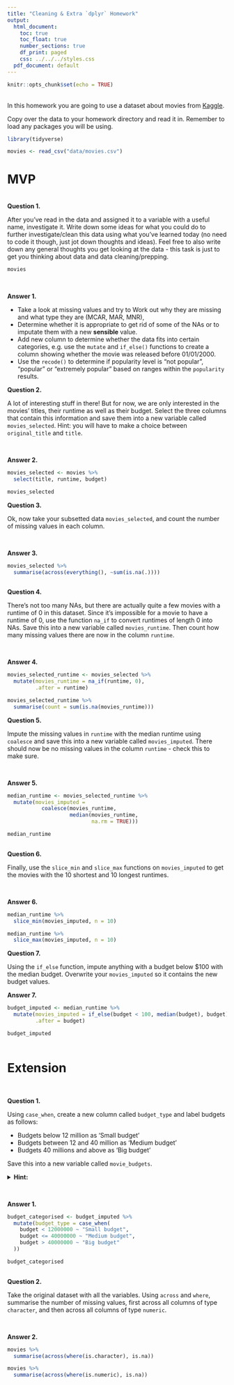 ```yaml
---
title: "Cleaning & Extra `dplyr` Homework"
output:
  html_document:
    toc: true
    toc_float: true
    number_sections: true
    df_print: paged
    css: ../../../styles.css
  pdf_document: default
---
```


```r
knitr::opts_chunk$set(echo = TRUE)
```

<br>
In this homework you are going to use a dataset about movies from [Kaggle](https://www.kaggle.com/tmdb/tmdb-movie-metadata).

Copy over the data to your homework directory and read it in. Remember to load any packages you will be using.

```r
library(tidyverse)
```
```r
movies <- read_csv("data/movies.csv")
```

# MVP
<br>
**Question 1.** 

After you've read in the data and assigned it to a variable with a useful name, investigate it. Write down some ideas for what you could do to further investigate/clean this data using what you've learned today (no need to code it though, just jot down thoughts and ideas). Feel free to also write down any general thoughts you get looking at the data - this task is just to get you thinking about data and data cleaning/prepping.

```r
movies
```

<br>

__Answer 1.__

- Take a look at missing values and try to Work out why they are missing and what type they are (MCAR, MAR, MNR),
- Determine whether it is appropriate to get rid of some of the NAs or to imputate them with a new __sensible__ value.
- Add new column to determine whether the data fits into certain categories, e.g. use the `mutate` and `if_else()` functions to create a column showing whether the movie was released before 01/01/2000.   
- Use the `recode()` to determine if popularity level is "not popular", "popular" or "extremely popular" based on ranges within the `popularity` results.


**Question 2.**

A lot of interesting stuff in there! But for now, we are only interested in the movies' titles, their runtime as well as their budget. Select the three columns that contain this information and save them into a new variable called `movies_selected`. Hint: you will have to make a choice between `original_title` and `title`.

<br>

__Answer 2.__

```r
movies_selected <- movies %>% 
  select(title, runtime, budget)

movies_selected
```

**Question 3.**  

Ok, now take your subsetted data `movies_selected`, and count the number of missing values in each column.

<br>

__Answer 3.__

```r
movies_selected %>%
  summarise(across(everything(), ~sum(is.na(.))))
  
```


**Question 4.**  

There's not too many NAs, but there are actually quite a few movies with a runtime of 0 in this dataset. Since it's impossible for a movie to have a runtime of 0, use the function `na_if` to convert runtimes of length 0 into NAs. Save this into a new variable called `movies_runtime`. Then count how many missing values there are now in the column `runtime`.

<br>

__Answer 4.__

```r
movies_selected_runtime <- movies_selected %>% 
  mutate(movies_runtime = na_if(runtime, 0),
         .after = runtime) 

movies_selected_runtime %>% 
  summarise(count = sum(is.na(movies_runtime)))
```

**Question 5.**  

Impute the missing values in `runtime` with the median runtime using `coalesce` and save this into a new variable called `movies_imputed`. There should now be no missing values in the column `runtime` - check this to make sure.

<br>

__Answer 5.__

```r
median_runtime <- movies_selected_runtime %>% 
  mutate(movies_imputed =
           coalesce(movies_runtime,
                    median(movies_runtime,
                           na.rm = TRUE)))

median_runtime
  
```


**Question 6.**  

Finally, use the `slice_min` and `slice_max` functions on `movies_imputed` to get the movies with the 10 shortest and 10 longest runtimes.

<br>

__Answer 6.__

```r
median_runtime %>% 
  slice_min(movies_imputed, n = 10)

median_runtime %>% 
  slice_max(movies_imputed, n = 10)
```


**Question 7.**  

Using the `if_else` function, impute anything with a budget below $100 with the median budget. Overwrite your `movies_imputed` so it contains the new budget values.

__Answer 7.__

```r
budget_imputed <- median_runtime %>% 
  mutate(movies_imputed = if_else(budget < 100, median(budget), budget),
         .after = budget)

budget_imputed
  
```


# Extension


<br> 

**Question 1.**  

Using `case_when`, create a new column called `budget_type` and label budgets as follows:

* Budgets below 12 million as 'Small budget'
* Budgets between 12 and 40 million as 'Medium budget'
* Budgets 40 millions and above as 'Big budget'

Save this into a new variable called `movie_budgets`.

<details>
<summary>**Hint:**</summary> 1e6 is a shorthand way of writing 1 million ($1 \times 10^6$)
</details>

<br> 

__Answer 1.__

```r
budget_categorised <- budget_imputed %>%
  mutate(budget_type = case_when(
    budget < 12000000 ~ "Small budget",
    budget <= 40000000 ~ "Medium budget",
    budget > 40000000 ~ "Big budget"
  ))

budget_categorised
  
```


**Question 2.**  

Take the original dataset with all the variables. Using `across` and `where`, summarise the number of missing values, first across all columns of type `character`, and then across all columns of type `numeric`.

<br> 

__Answer 2.__

```r
movies %>% 
  summarise(across(where(is.character), is.na)) 

movies %>% 
  summarise(across(where(is.numeric), is.na))
  
```

